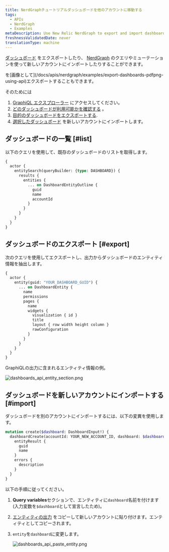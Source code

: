 ```yaml
---
title: NerdGraphチュートリアルダッシュボードを他のアカウントに移動する
tags:
  - APIs
  - NerdGraph
  - Examples
metaDescription: Use New Relic NerdGraph to export and import dashboards.
freshnessValidatedDate: never
translationType: machine
---
```


[ダッシュボード](/docs/query-your-data/explore-query-data/dashboards/introduction-dashboards) をエクスポートしたり、 [NerdGraph](/docs/apis/nerdgraph/get-started/introduction-new-relic-nerdgraph) のクエリやミューテーションを使って新しいアカウントにインポートしたりすることができます。

<Callout variant="tip">
  <InlinePopover type="dashboards" />を[画像として](/docs/apis/nerdgraph/examples/export-dashboards-pdfpng-using-api)エクスポートすることもできます。
</Callout>

そのためには

1. [GraphiQL エクスプローラー](https://api.newrelic.com/graphiql) にアクセスしてください。
2. [どのダッシュボードが利用可能かを確認する](#list) 。
3. [目的のダッシュボードをエクスポートする](#export).
4. [選択したダッシュボード](#import) を新しいアカウントにインポートします。

## ダッシュボードの一覧 [#list]

以下のクエリを使用して、既存のダッシュボードのリストを取得します。

```graphql
{
  actor {
    entitySearch(queryBuilder: {type: DASHBOARD}) {
      results {
        entities {
          ... on DashboardEntityOutline {
            guid
            name
            accountId
          }
        }
      }
    }
  }
}
```

## ダッシュボードのエクスポート [#export]

次のクエリを使用してエクスポートし、出力からダッシュボードのエンティティ情報を抽出します。

```graphql
{
  actor {
    entity(guid: "YOUR_DASHBOARD_GUID") {
      ... on DashboardEntity {
        name
        permissions
        pages {
          name
          widgets {
            visualization { id }
            title
            layout { row width height column }
            rawConfiguration
          }
        }
      }
    }
  }
}
```

GraphiQLの出力に含まれるエンティティ情報の例。

<img title="dashboards_api_entity_section.png" alt="dashboards_api_entity_section.png" src="/images/apis-and-data_screenshot-full_NerdGraph-dashboard-entity.webp" />

## ダッシュボードを新しいアカウントにインポートする [#import]

ダッシュボードを別のアカウントにインポートするには、以下の変異を使用します。

```graphql
mutation create($dashboard: DashboardInput!) {
  dashboardCreate(accountId: YOUR_NEW_ACCOUNT_ID, dashboard: $dashboard) {
    entityResult {
      guid
      name
    }
    errors {
      description
    }
  }
}
```

以下の手順に従ってください。

1. <DNT>**Query variables**</DNT>セクションで、エンティティに`dashboard`名前を付けます (入力変数を`$dashboard`として宣言したため)。

2. [エンティティの出力](#export) をコピーして新しいアカウントに貼り付けます。エンティティとしてコピーされます。

3. `entity`を`dashboard`に変更します。

   <img title="dashboards_api_paste_entity.png" alt="dashboards_api_paste_entity.png" src="/images/apis-and-data_screenshot-full_NerdGraph-dashboard-paste.webp" />